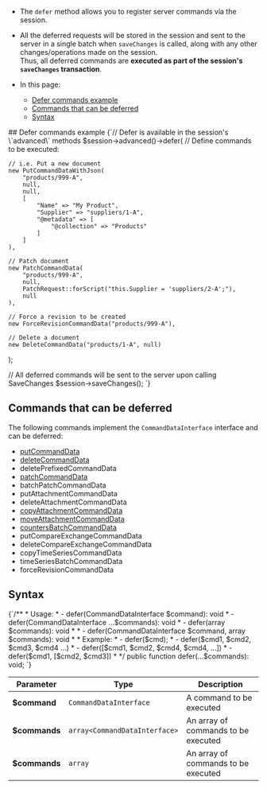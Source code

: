 
<Admonition type="note" title="">

* The `defer` method allows you to register server commands via the session.

* All the deferred requests will be stored in the session and sent to the server 
  in a single batch when `saveChanges` is called, along with any other changes/operations 
  made on the session.  
  Thus, all deferred commands are **executed as part of the session's `saveChanges` transaction**.

* In this page:   
    * [Defer commands example](../../../client-api/session/how-to/defer-operations.mdx#defer-commands-example)  
    * [Commands that can be deferred](../../../client-api/session/how-to/defer-operations.mdx#commands-that-can-be-deferred)
    * [Syntax](../../../client-api/session/how-to/defer-operations.mdx#syntax)  
</Admonition>
## Defer commands example

<TabItem value="defer_1" label="defer_1">
<CodeBlock language="php">
{`// Defer is available in the session's \`advanced\` methods
$session->advanced()->defer(
    // Define commands to be executed:

    // i.e. Put a new document
    new PutCommandDataWithJson(
        "products/999-A",
        null,
        null,
        [
            "Name" => "My Product",
            "Supplier" => "suppliers/1-A",
            "@metadata" => [
                "@collection" => "Products"
            ]
        ]
    ),

    // Patch document
    new PatchCommandData(
        "products/999-A",
        null,
        PatchRequest::forScript("this.Supplier = 'suppliers/2-A';"),
        null
    ),

    // Force a revision to be created
    new ForceRevisionCommandData("products/999-A"),

    // Delete a document
    new DeleteCommandData("products/1-A", null)
);

// All deferred commands will be sent to the server upon calling SaveChanges
$session->saveChanges();
`}
</CodeBlock>
</TabItem>



## Commands that can be deferred

The following commands implement the `CommandDataInterface` interface and can be deferred:  

  - [putCommandData](../../../glossary/put-command-data.mdx)
  - [deleteCommandData](../../../glossary/delete-command-data.mdx)
  - deletePrefixedCommandData
  - [patchCommandData](../../../glossary/patch-command-data.mdx)
  - batchPatchCommandData
  - putAttachmentCommandData
  - deleteAttachmentCommandData
  - [copyAttachmentCommandData](../../../glossary/copy-attachment-command-data.mdx)
  - [moveAttachmentCommandData](../../../glossary/move-attachment-command-data.mdx)
  - [countersBatchCommandData](../../../glossary/counters-batch-command-data.mdx)
  - putCompareExchangeCommandData
  - deleteCompareExchangeCommandData
  - copyTimeSeriesCommandData
  - timeSeriesBatchCommandData
  - forceRevisionCommandData


## Syntax

<TabItem value="syntax" label="syntax">
<CodeBlock language="php">
{`/**
 * Usage:
 *   - defer(CommandDataInterface $command): void
 *   - defer(CommandDataInterface ...$commands): void
 *   - defer(array<CommandDataInterface> $commands): void
 *
 *   - defer(CommandDataInterface $command, array $commands): void
 *
 * Example:
 *   - defer($cmd);
 *   - defer($cmd1, $cmd2, $cmd3, $cmd4 ...)
 *   - defer([$cmd1, $cmd2, $cmd4, $cmd4, ...])
 *   - defer($cmd1, [$cmd2, $cmd3])
 *
 */
public function defer(...$commands): void;
`}
</CodeBlock>
</TabItem>

| Parameter | Type | Description |
| --------- | ---- | ----------- |
| **$command** | `CommandDataInterface` | A command to be executed |
| **$commands** | `array<CommandDataInterface>` | An array of commands to be executed |
| **$commands** | `array` | An array of commands to be executed |




